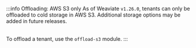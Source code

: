 :::info Offloading: AWS S3 only
As of Weaviate `v1.26.0`, tenants can only be offloaded to cold storage in AWS S3. Additional storage options may be added in future releases.<br/><br/>

To offload a tenant, use the `offload-s3` module.
:::
